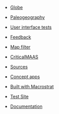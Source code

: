 
<PageHeader title="Development pages"></PageHeader>
<PageBreadcrumbs></PageBreadcrumbs>

- [Globe](/dev/globe)
- [Paleogeography](/dev/paleo)
- [User interface tests](/dev/ui-tests)
- [Feedback](/dev/feedback)
- [Map filter](/dev/filtering)
- [CriticalMAAS](/integrations/criticalmaas)
- [Sources](/dev/sources)

- [Concept apps](/dev/concepts)
- [Built with Macrostrat](/dev/apps)
- [Test Site](/dev/test-site/main-page)
- [Documentation](/dev/docs)
